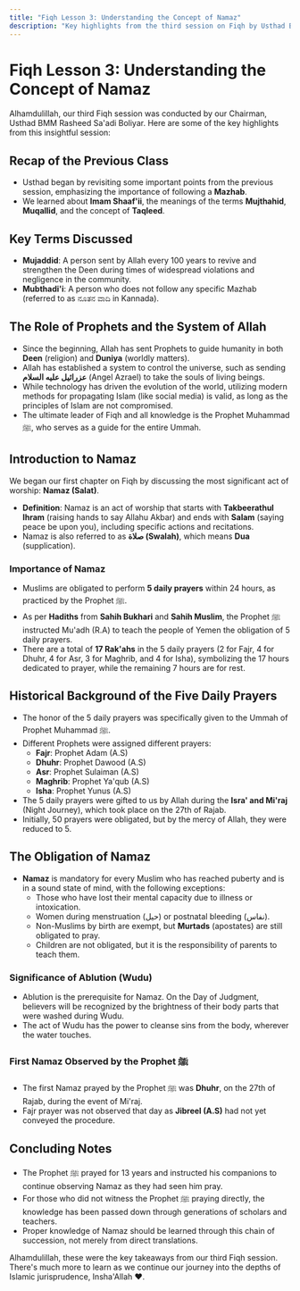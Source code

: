 ```yaml
---
title: "Fiqh Lesson 3: Understanding the Concept of Namaz"
description: "Key highlights from the third session on Fiqh by Usthad BMM Rasheed Sa'adi Boliyar, focusing on the significance of Namaz."
---
```


# Fiqh Lesson 3: Understanding the Concept of Namaz

Alhamdulillah, our third Fiqh session was conducted by our Chairman, Usthad BMM Rasheed Sa'adi Boliyar. Here are some of the key highlights from this insightful session:

## Recap of the Previous Class

- Usthad began by revisiting some important points from the previous session, emphasizing the importance of following a **Mazhab**.
- We learned about **Imam Shaaf'ii**, the meanings of the terms **Mujthahid**, **Muqallid**, and the concept of **Taqleed**.

## Key Terms Discussed

- **Mujaddid**: A person sent by Allah every 100 years to revive and strengthen the Deen during times of widespread violations and negligence in the community.
- **Mubthadi'i**: A person who does not follow any specific Mazhab (referred to as ನೂತನ ವಾದಿ in Kannada).

## The Role of Prophets and the System of Allah

- Since the beginning, Allah has sent Prophets to guide humanity in both **Deen** (religion) and **Duniya** (worldly matters).
- Allah has established a system to control the universe, such as sending **عزرائيل عليه السلام** (Angel Azrael) to take the souls of living beings.
- While technology has driven the evolution of the world, utilizing modern methods for propagating Islam (like social media) is valid, as long as the principles of Islam are not compromised.
- The ultimate leader of Fiqh and all knowledge is the Prophet Muhammad ﷺ, who serves as a guide for the entire Ummah.

## Introduction to Namaz

We began our first chapter on Fiqh by discussing the most significant act of worship: **Namaz (Salat)**.

- **Definition**: Namaz is an act of worship that starts with **Takbeerathul Ihram** (raising hands to say Allahu Akbar) and ends with **Salam** (saying peace be upon you), including specific actions and recitations.
- Namaz is also referred to as **صلاة (Swalah)**, which means **Dua** (supplication).

### Importance of Namaz

- Muslims are obligated to perform **5 daily prayers** within 24 hours, as practiced by the Prophet ﷺ.
- As per **Hadiths** from **Sahih Bukhari** and **Sahih Muslim**, the Prophet ﷺ instructed Mu'adh (R.A) to teach the people of Yemen the obligation of 5 daily prayers.
- There are a total of **17 Rak'ahs** in the 5 daily prayers (2 for Fajr, 4 for Dhuhr, 4 for Asr, 3 for Maghrib, and 4 for Isha), symbolizing the 17 hours dedicated to prayer, while the remaining 7 hours are for rest.

## Historical Background of the Five Daily Prayers

- The honor of the 5 daily prayers was specifically given to the Ummah of Prophet Muhammad ﷺ.
- Different Prophets were assigned different prayers:
  - **Fajr**: Prophet Adam (A.S)
  - **Dhuhr**: Prophet Dawood (A.S)
  - **Asr**: Prophet Sulaiman (A.S)
  - **Maghrib**: Prophet Ya'qub (A.S)
  - **Isha**: Prophet Yunus (A.S)
- The 5 daily prayers were gifted to us by Allah during the **Isra' and Mi'raj** (Night Journey), which took place on the 27th of Rajab.
- Initially, 50 prayers were obligated, but by the mercy of Allah, they were reduced to 5.

## The Obligation of Namaz

- **Namaz** is mandatory for every Muslim who has reached puberty and is in a sound state of mind, with the following exceptions:
  - Those who have lost their mental capacity due to illness or intoxication.
  - Women during menstruation (حيل) or postnatal bleeding (نفاس).
  - Non-Muslims by birth are exempt, but **Murtads** (apostates) are still obligated to pray.
  - Children are not obligated, but it is the responsibility of parents to teach them.

### Significance of Ablution (Wudu)

- Ablution is the prerequisite for Namaz. On the Day of Judgment, believers will be recognized by the brightness of their body parts that were washed during Wudu.
- The act of Wudu has the power to cleanse sins from the body, wherever the water touches.

### First Namaz Observed by the Prophet ﷺ

- The first Namaz prayed by the Prophet ﷺ was **Dhuhr**, on the 27th of Rajab, during the event of Mi'raj.
- Fajr prayer was not observed that day as **Jibreel (A.S)** had not yet conveyed the procedure.

## Concluding Notes

- The Prophet ﷺ prayed for 13 years and instructed his companions to continue observing Namaz as they had seen him pray.
- For those who did not witness the Prophet ﷺ praying directly, the knowledge has been passed down through generations of scholars and teachers.
- Proper knowledge of Namaz should be learned through this chain of succession, not merely from direct translations.

Alhamdulillah, these were the key takeaways from our third Fiqh session. There's much more to learn as we continue our journey into the depths of Islamic jurisprudence, Insha'Allah ❤️.

```

```
